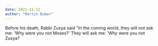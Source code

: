 ```yaml
---
date: 2021-11-12
author: "Martin Buber"
---
```


Before his death, Rabbi Zusya said "In the coming world, they will not ask me: 'Why were you not Moses?' They will ask me: 'Why were you not Zusya?
